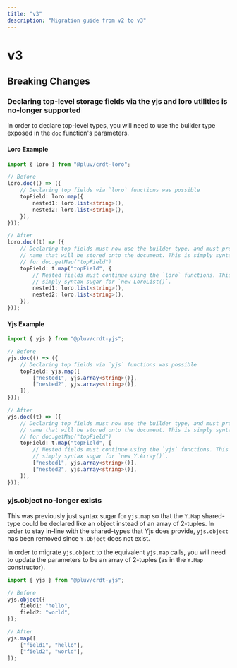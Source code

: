 ```yaml
---
title: "v3"
description: "Migration guide from v2 to v3"
---
```


# v3

## Breaking Changes

### Declaring top-level storage fields via the yjs and loro utilities is no-longer supported

In order to declare top-level types, you will need to use the builder type exposed in the `doc` function's parameters.

#### Loro Example

```ts
import { loro } from "@pluv/crdt-loro";

// Before
loro.doc(() => ({
    // Declaring top fields via `loro` functions was possible
    topField: loro.map({
        nested1: loro.list<string>(),
        nested2: loro.list<string>(),
    }),
}));

// After
loro.doc((t) => ({
    // Declaring top fields must now use the builder type, and must provide the
    // name that will be stored onto the document. This is simply syntax sugar
    // for doc.getMap("topField")
    topField: t.map("topField", {
        // Nested fields must continue using the `loro` functions. This is
        // simply syntax sugar for `new LoroList()`.
        nested1: loro.list<string>(),
        nested2: loro.list<string>(),
    }),
}));
```

#### Yjs Example

```ts
import { yjs } from "@pluv/crdt-yjs";

// Before
yjs.doc(() => ({
    // Declaring top fields via `yjs` functions was possible
    topField: yjs.map([
        ["nested1", yjs.array<string>()],
        ["nested2", yjs.array<string>()],
    ]),
}));

// After
yjs.doc((t) => ({
    // Declaring top fields must now use the builder type, and must provide the
    // name that will be stored onto the document. This is simply syntax sugar
    // for doc.getMap("topField")
    topField: t.map("topField", [
        // Nested fields must continue using the `yjs` functions. This is
        // simply syntax sugar for `new Y.Array()`.
        ["nested1", yjs.array<string>()],
        ["nested2", yjs.array<string>()],
    ]),
}));
```

### yjs.object no-longer exists

This was previously just syntax sugar for `yjs.map` so that the `Y.Map` shared-type could be declared like an object instead of an array of 2-tuples. In order to stay in-line with the shared-types that Yjs does provide, `yjs.object` has been removed since `Y.Object` does not exist.

In order to migrate `yjs.object` to the equivalent `yjs.map` calls, you will need to update the parameters to be an array of 2-tuples (as in the `Y.Map` constructor).

```ts
import { yjs } from "@pluv/crdt-yjs";

// Before
yjs.object({
    field1: "hello",
    field2: "world",
});

// After
yjs.map([
    ["field1", "hello"],
    ["field2", "world"],
]);
```
